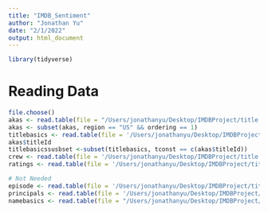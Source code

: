 ```yaml
---
title: "IMDB_Sentiment"
author: "Jonathan Yu"
date: "2/1/2022"
output: html_document
---
```


```r
library(tidyverse)
```
# Reading Data 
```r
file.choose()
akas <- read.table(file = "/Users/jonathanyu/Desktop/IMDBProject/title.akas.tsv", sep = '\t', header = TRUE, fill = TRUE)
akas <- subset(akas, region == "US" && ordering == 1)
titlebasics <- read.table(file = '/Users/jonathanyu/Desktop/IMDBProject/title.basics.tsv', sep = '\t', header = TRUE, fill = TRUE)
akas$titleId
titlebasicssusbset <-subset(titlebasics, tconst == c(akas$titleId))
crew <- read.table(file = '/Users/jonathanyu/Desktop/IMDBProject/title.crew.tsv', sep = '\t', header = TRUE, fill = TRUE)
ratings <- read.table(file = '/Users/jonathanyu/Desktop/IMDBProject/title.ratings.tsv', sep = '\t', header = TRUE, fill = TRUE)

# Not Needed
episode <- read.table(file = '/Users/jonathanyu/Desktop/IMDBProject/title.episode.tsv', sep = '\t', header = TRUE, fill = TRUE)
principals <- read.table(file = '/Users/jonathanyu/Desktop/IMDBProject/title.principals.tsv', sep = '\t', header = TRUE, fill = TRUE)
namebasics <- read.table(file = "/Users/jonathanyu/Desktop/IMDBProject/name.basics.tsv", sep = '\t', header = TRUE, fill = TRUE)



```


